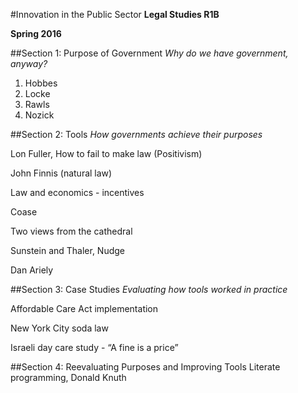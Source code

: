 #Innovation in the Public Sector 
**Legal Studies R1B**

**Spring 2016**


##Section 1: Purpose of Government 
*Why do we have government, anyway?* 

1. Hobbes
2. Locke
3. Rawls 
4. Nozick 


##Section 2: Tools 
*How governments achieve their purposes* 

Lon Fuller, How to fail to make law (Positivism)

John Finnis (natural law) 

Law and economics - incentives 

Coase 

Two views from the cathedral 

Sunstein and Thaler, Nudge 

Dan Ariely 

##Section 3: Case Studies 
*Evaluating how tools worked in practice*

Affordable Care Act implementation 

New York City soda law

Israeli day care study - "A fine is a price" 

##Section 4: Reevaluating Purposes and Improving Tools 
Literate programming, Donald Knuth
